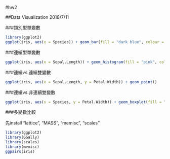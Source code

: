 #hw2

##Data Visualization
  2018/7/11

###類別型單變數
  
```r
library(ggplot2)
ggplot(iris, aes(x = Species)) + geom_bar(fill = "dark blue", colour = "white")
```

###連續型單變數

```r
ggplot(iris, aes(x = Sepal.Length)) + geom_histogram(fill = "pink", colour = "white")
```

###連續vs.連續雙變數

```r
ggplot(iris, aes(x = Sepal.Length, y = Petal.Width)) + geom_point()
```

###連續vs.非連續雙變數

```r
ggplot(iris, aes(x = Species, y = Petal.Width)) + geom_boxplot(fill = "sky blue")
```

###多變數比較

先install "lattice", "MASS", "memisc", "scales"
```r
library(ggplot2)
library(GGally)
library(scales)
library(memisc)
ggpairs(iris)
```
